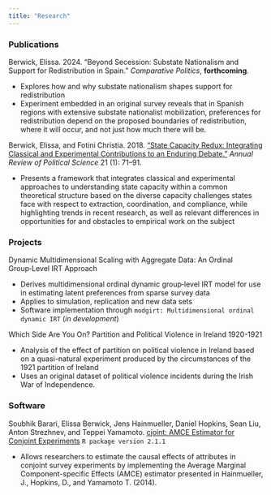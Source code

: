 ```yaml
---
title: "Research"
---
```


### Publications

Berwick, Elissa. 2024. "Beyond Secession: Substate Nationalism and Support for Redistribution in Spain." *Comparative Politics*, **forthcoming**.

-   Explores how and why substate nationalism shapes support for redistribution
-   Experiment embedded in an original survey reveals that in Spanish regions with extensive substate nationalist mobilization, preferences for redistribution depend on the proposed boundaries of redistribution, where it will occur, and not just how much there will be.

Berwick, Elissa, and Fotini Christia. 2018. ["State Capacity Redux: Integrating Classical and Experimental Contributions to an Enduring Debate."](https://doi.org/10.1146/annurev-polisci-072215-012907) *Annual Review of Political Science* 21 (1): 71--91.

-   Presents a framework that integrates classical and experimental approaches to understanding state capacity within a common theoretical structure based on the diverse capacity challenges states face with respect to extraction, coordination, and compliance, while highlighting trends in recent research, as well as relevant differences in opportunities for and obstacles to empirical work on the subject

### Projects

Dynamic Multidimensional Scaling with Aggregate Data: An Ordinal Group‑Level IRT Approach

-   Derives multidimensional ordinal dynamic group‑level IRT model for use in estimating latent preferences from sparse survey data
-   Applies to simulation, replication and new data sets
-   Software implementation through `modgirt: Multidimensional ordinal dynamic IRT` (*in development*)

Which Side Are You On? Partition and Political Violence in Ireland 1920-1921

-   Analysis of the effect of partition on political violence in Ireland based on a quasi-natural experiment produced by the circumstances of the 1921 partition of Ireland
-   Uses an original dataset of political violence incidents during the Irish War of Independence.

### Software

Soubhik Barari, Elissa Berwick, Jens Hainmueller, Daniel Hopkins, Sean Liu, Anton Strezhnev, and Teppei Yamamoto. [cjoint: AMCE Estimator for Conjoint Experiments](https://cran.r-project.org/package=cjoint) `R package version 2.1.1`

-   Allows researchers to estimate the causal effects of attributes in conjoint survey experiments by implementing the Average Marginal Component-specific Effects (AMCE) estimator presented in Hainmueller, J., Hopkins, D., and Yamamoto T. (2014).
